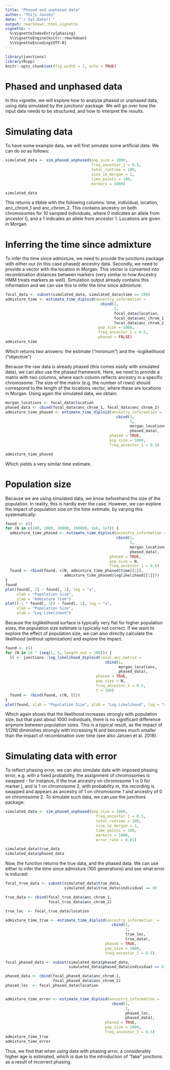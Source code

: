 ```yaml
---
title: "Phased and unphased data"
author: "Thijs Janzen"
date: "`r Sys.Date()`"
output: rmarkdown::html_vignette
vignette: >
  %\VignetteIndexEntry{phasing}
  %\VignetteEngine{knitr::rmarkdown}
  %\VignetteEncoding{UTF-8}
---
```

  
  
```r
library(junctions)
library(Rcpp)
knitr::opts_chunk$set(fig.width = 7, echo = TRUE)
```

# Phased and unphased data
In this vignette, we will explore how to analyze phased or unphased data, 
using data simulated by the junctions' package. We will go over how the input 
data needs to be structured, and how to interpret the results.

# Simulating data
To have some example data, we will first simulate some artificial data. We can 
do so as follows:

```r
simulated_data <- sim_phased_unphased(pop_size = 1000,
                                      freq_ancestor_1 = 0.5,
                                      total_runtime = 100,
                                      size_in_morgan = 1,
                                      time_points = 100,
                                      markers = 1000)

simulated_data
```

This returns a tibble with the following columns: time, individual, location, 
anc_chrom_1 and anc_chrom_2. This contains ancestry on both chromosomes for 10 
sampled individuals, where 0 indicates an allele from ancestor 0, and a 1 
indicates an allele from ancestor 1. Locations are given in Morgan. 

# Inferring the time since admixture
To infer the time since admixture, we need to provide the junctions package with 
either our (in this case phased) ancestry data. Secondly, we need to provide a 
vector with the location in Morgan. This vector is converted into recombination
distances between markers (very similar to how  Ancestry HMM treats markers as 
well). Simulation output already contains this information and we can use this 
to infer the time since admixture:

```r
focal_data <- subset(simulated_data, simulated_data$time == 100)
admixture_time <- estimate_time_diploid(ancestry_information =
                                          cbind(1,
                                                1,
                                                focal_data$location,
                                                focal_data$anc_chrom_1,
                                                focal_data$anc_chrom_2),
                                         pop_size = 1000,
                                         freq_ancestor_1 = 0.5,
                                         phased = FALSE)
admixture_time
```

Which returns two answers: the estimate ("minimum") and the -loglikelihood 
("objective")

Because the raw data is already phased (this comes easily with simulated data), 
we can also use the phased framework. Here, we need to provide a matrix with 
two columns, where each column reflects ancestry in a specific chromosome. 
The size of the matrix (e.g. the number of rows) should correspond to the 
length of the locations vector, where these are locations in Morgan. Using 
again the simulated data, we obtain:

```r
morgan_locations <- focal_data$location
phased_data <- cbind(focal_data$anc_chrom_1, focal_data$anc_chrom_2)
admixture_time_phased <- estimate_time_diploid(ancestry_information =
                                                 cbind(1,
                                                       1,
                                                       morgan_locations,
                                                       phased_data),
                                              phased = TRUE,
                                              pop_size = 1000,
                                              freq_ancestor_1 = 0.5)

admixture_time_phased
```

Which yields a very similar time estimate. 

# Population size
Because we are using simulated data, we know beforehand the size of the 
population. In reality, this is hardly ever the case. However, we can explore 
the impact of population size on the time estimate, by varying this 
systematically:

```r
found <- c()
for (N in c(100, 1000, 10000, 100000, 1e6, 1e7)) {
  admixture_time_phased <- estimate_time_diploid(ancestry_information =
                                                 cbind(1,
                                                       1,
                                                       morgan_locations,
                                                       phased_data),
                                              phased = TRUE,
                                              pop_size = N,
                                              freq_ancestor_1 = 0.5)
  found <- rbind(found, c(N, admixture_time_phased$time[[1]],
                          admixture_time_phased$loglikelihood[[1]]))
}
found
plot(found[, 2] ~ found[, 1], log = "x",
     xlab = "Population Size",
     ylab = "Admixture Time")
plot((-1 * found[, 3]) ~ found[, 1], log = "x",
     xlab = "Population Size",
     ylab = "Log Likelihood")
```

Because the loglikelihood surface is typically very flat for higher population 
sizes, the population size estimate is typically not correct.
If we want to explore the effect of population size, we can also directly 
calculate the likelihood (without optimization) and explore the impact. 

```r
found <- c()
for (N in 10 ^ (seq(1, 6, length.out = 100))) {
  ll <- junctions::log_likelihood_diploid(local_anc_matrix =
                                            cbind(1,
                                                  morgan_locations,
                                                  phased_data),
                                        phased = TRUE,
                                        pop_size = N,
                                        freq_ancestor_1 = 0.5,
                                        t = 100)
  found <- rbind(found, c(N, ll))
}
plot(found, xlab = "Population Size", ylab = "Log Likelihood", log = "x")
```

Which again shows that the likelihood increases strongly with population size, 
but that past about 1000 individuals, there is no significant difference anymore 
between population sizes. This is a typical result, as the impact of 1/(2N) 
diminishes strongly with increasing N and becomes much smaller than the impact 
of recombination over time (see also Janzen et al. 2018). 

# Simulating data with error
To reflect phasing error, we can also simulate data with imposed phasing error,
e.g. with a fixed probability, the assignment of chromosomes is swapped - for 
instance, if the true ancestry on chromosome 1 is 0 for marker j, and is 1 on 
chromosome 2, with probability m, the recording is swapped and appears as 
ancestry of 1 on chromosome 1 and ancestry of 0 on chromosome 2.
To simulate such data, we can use the junctions package:

```r
simulated_data <- sim_phased_unphased(pop_size = 1000,
                                        freq_ancestor_1 = 0.5,
                                        total_runtime = 100,
                                        size_in_morgan = 1,
                                        time_points = 100,
                                        markers = 1000,
                                        error_rate = 0.01)

simulated_data$true_data
simulated_data$phased_data
```

Now, the function returns the true data, and the phased data. We can use either 
to infer the time since admixture (100 generations) and see what error is 
induced:
```r
focal_true_data <- subset(simulated_data$true_data,
                          simulated_data$true_data$individual == 0)

true_data <- cbind(focal_true_data$anc_chrom_1,
                   focal_true_data$anc_chrom_2)

true_loc  <- focal_true_data$location

admixture_time_true <- estimate_time_diploid(ancestry_information  =
                                               cbind(1,
                                                     1,
                                                     true_loc,
                                                     true_data),
                                            phased = TRUE,
                                            pop_size = 1000,
                                            freq_ancestor_1 = 0.5)

focal_phased_data <- subset(simulated_data$phased_data,
                            simulated_data$phased_data$individual == 0)

phased_data <- cbind(focal_phased_data$anc_chrom_1,
                     focal_phased_data$anc_chrom_2)
phased_loc  <- focal_phased_data$location


admixture_time_error <- estimate_time_diploid(ancestry_information =
                                               cbind(1,
                                                     1,
                                                     phased_loc,
                                                     phased_data),
                                            phased = TRUE,
                                            pop_size = 1000,
                                            freq_ancestor_1 = 0.5)
admixture_time_true
admixture_time_error
```

Thus, we find that when using data with phasing error, a considerably higher age 
is estimated, which is due to the introduction of "fake" junctions as a result 
of incorrect phasing.
